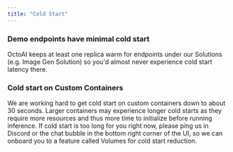```yaml
---
title: "Cold Start"
---
```


### Demo endpoints have minimal cold start

OctoAI keeps at least one replica warm for endpoints under our Solutions (e.g. Image Gen Solution) so you'd almost never experience cold start latency there.

### Cold start on Custom Containers

We are working hard to get cold start on custom containers down to about 30 seconds. Larger containers may experience longer cold starts as they require more resources and thus more time to initialize before running inference. If cold start is too long for you right now, please ping us in Discord or the chat bubble in the bottom right corner of the UI, so we can onboard you to a feature called Volumes for cold start reduction.